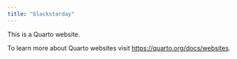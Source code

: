 ```yaml
---
title: "blackstarday"
---
```


This is a Quarto website.

To learn more about Quarto websites visit <https://quarto.org/docs/websites>.
